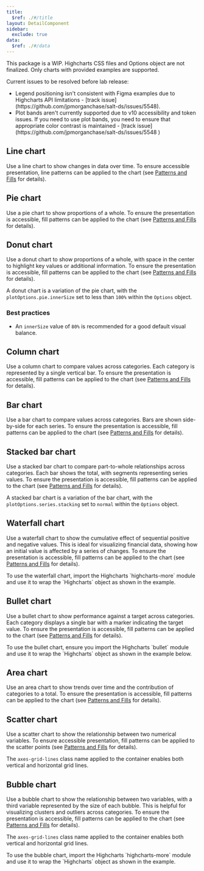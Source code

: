 ```yaml
---
title:
  $ref: ./#/title
layout: DetailComponent
sidebar:
  exclude: true
data:
  $ref: ./#/data
---
```


<Callout title="Note">
  This package is a WIP. Highcharts CSS files and Options object are not finalized. Only charts with provided examples are supported.

Current issues to be resolved before lab release:

  <ul>
    <li>
      Legend positioning isn't consistent with Figma examples due to Highcharts API limitations - [track issue](https://github.com/jpmorganchase/salt-ds/issues/5548).
    </li>
    <li>
      Plot bands aren't currently supported due to v10 accessibility and token issues. If you need to use plot bands, you need to ensure that appropriate color contrast is maintained - [track issue](https://github.com/jpmorganchase/salt-ds/issues/5548 )
    </li>
  </ul>
</Callout>

## Line chart

Use a line chart to show changes in data over time. To ensure accessible presentation, line patterns can be applied to the chart (see [Patterns and Fills](./usage#patterns-and-fills) for details).

<LivePreview componentName="highcharts-theme" exampleName="LineChart" />

## Pie chart

Use a pie chart to show proportions of a whole. To ensure the presentation is accessible, fill patterns can be applied to the chart (see [Patterns and Fills](./usage#patterns-and-fills) for details).

<LivePreview componentName="highcharts-theme" exampleName="PieChart" />

## Donut chart

Use a donut chart to show proportions of a whole, with space in the center to highlight key values or additional information. To ensure the presentation is accessible, fill patterns can be applied to the chart (see [Patterns and Fills](./usage#patterns-and-fills) for details).

A donut chart is a variation of the pie chart, with the `plotOptions.pie.innerSize` set to less than `100%` within the `Options` object.

### Best practices

- An `innerSize` value of `80%` is recommended for a good default visual balance.

<LivePreview componentName="highcharts-theme" exampleName="DonutChart" />

## Column chart

Use a column chart to compare values across categories. Each category is represented by a single vertical bar. To ensure the presentation is accessible, fill patterns can be applied to the chart (see [Patterns and Fills](./usage#patterns-and-fills) for details).

<LivePreview componentName="highcharts-theme" exampleName="ColumnChart" />

## Bar chart

Use a bar chart to compare values across categories. Bars are shown side-by-side for each series. To ensure the presentation is accessible, fill patterns can be applied to the chart (see [Patterns and Fills](./usage#patterns-and-fills) for details).

<LivePreview componentName="highcharts-theme" exampleName="BarChart" />

## Stacked bar chart

Use a stacked bar chart to compare part-to-whole relationships across categories. Each bar shows the total, with segments representing series values. To ensure the presentation is accessible, fill patterns can be applied to the chart (see [Patterns and Fills](./usage#patterns-and-fills) for details).

A stacked bar chart is a variation of the bar chart, with the `plotOptions.series.stacking` set to `normal` within the `Options` object.

<LivePreview componentName="highcharts-theme" exampleName="StackedBarChart" />

## Waterfall chart

Use a waterfall chart to show the cumulative effect of sequential positive and negative values. This is ideal for visualizing financial data, showing how an initial value is affected by a series of changes. To ensure the presentation is accessible, fill patterns can be applied to the chart (see [Patterns and Fills](./usage#patterns-and-fills) for details).

<Callout title="Note">
  To use the waterfall chart, import the Highcharts `highcharts-more` module and
  use it to wrap the `Highcharts` object as shown in the example.
</Callout>

<LivePreview componentName="highcharts-theme" exampleName="WaterfallChart" />

## Bullet chart

Use a bullet chart to show performance against a target across categories. Each category displays a single bar with a marker indicating the target value. To ensure the presentation is accessible, fill patterns can be applied to the chart (see [Patterns and Fills](./usage#patterns-and-fills) for details).

<Callout title="Note">
  To use the bullet chart, ensure you import the Highcharts `bullet` module and
  use it to wrap the `Highcharts` object as shown in the example below.
</Callout>

<LivePreview componentName="highcharts-theme" exampleName="BulletChart" />

## Area chart

Use an area chart to show trends over time and the contribution of categories to a total. To ensure the presentation is accessible, fill patterns can be applied to the chart (see [Patterns and Fills](./usage#patterns-and-fills) for details).

<LivePreview componentName="highcharts-theme" exampleName="AreaChart" />

## Scatter chart

Use a scatter chart to show the relationship between two numerical variables. To ensure accessible presentation, fill patterns can be applied to the scatter points (see [Patterns and Fills](./usage#patterns-and-fills) for details).

The `axes-grid-lines` class name applied to the container enables both vertical and horizontal grid lines.

<LivePreview componentName="highcharts-theme" exampleName="ScatterChart" />

## Bubble chart

Use a bubble chart to show the relationship between two variables, with a third variable represented by the size of each bubble. This is helpful for visualizing clusters and outliers across categories. To ensure the presentation is accessible, fill patterns can be applied to the chart (see [Patterns and Fills](./usage#patterns-and-fills) for details).

The `axes-grid-lines` class name applied to the container enables both vertical and horizontal grid lines.

<Callout title="Note">
  To use the bubble chart, import the Highcharts `highcharts-more` module and
  use it to wrap the `Highcharts` object as shown in the example.
</Callout>

<LivePreview componentName="highcharts-theme" exampleName="BubbleChart" />
